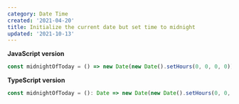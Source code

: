 ```yaml
---
category: Date Time
created: '2021-04-20'
title: Initialize the current date but set time to midnight
updated: '2021-10-13'
---
```


**JavaScript version**

```js
const midnightOfToday = () => new Date(new Date().setHours(0, 0, 0, 0));
```

**TypeScript version**

```js
const midnightOfToday = (): Date => new Date(new Date().setHours(0, 0, 0, 0));
```
